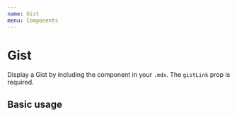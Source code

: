 ```yaml
---
name: Gist
menu: Components
---
```



# Gist

Display a Gist by including the component in your `.mdx`. The `gistLink` prop is required.

<Props of={Gist} />

## Basic usage

<Playground>
  <Gist gistLink="PaulieScanlon/ca0cc9239176066492cb2aba435edbf7" />
</Playground>
